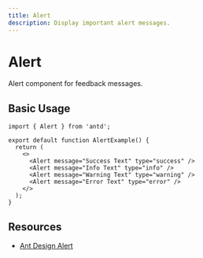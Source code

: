 ```yaml
---
title: Alert
description: Display important alert messages.
---
```


# Alert

Alert component for feedback messages.

## Basic Usage

```tsx
import { Alert } from 'antd';

export default function AlertExample() {
  return (
    <>
      <Alert message="Success Text" type="success" />
      <Alert message="Info Text" type="info" />
      <Alert message="Warning Text" type="warning" />
      <Alert message="Error Text" type="error" />
    </>
  );
}
```

## Resources

- [Ant Design Alert](https://ant.design/components/alert)
